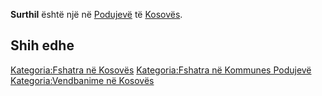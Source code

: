 {{Fshat në 
 | Emri                = Surthil
 | EmriAlt                = 
 | NAME_SHORT_FORM=      
 | NAME_GENERIC=      
 | NAME_SORT_NAME_RO=      SURTHIL
 | FULL_NAME_RO = Surthil
 | FULL_NAME_ND_RO=Surthil
 | SORT_NAME_RG=SURTHIL
 | FULL_NAME_RG=Surthil
 | FULL_NAME_ND_RG=Surthil
 | SRP_NAME_SHORT_FORM=      
 | SRP_NAME_GENERIC=      
 | SRP_NAME_SORT_NAME_RO=      
 | SRP_FULL_NAME_RO = 
 | SRP_FULL_NAME_ND_RO=
 | SRP_SORT_NAME_RG=
 | SRP_FULL_NAME_RG=
 | SRP_FULL_NAME_ND_RG=
 | Emri (Rasa dhanore) = 
 | Figura              = 
 | Shteti              = Kosovo
 | Komuna              = Podujevë
 | Kodi postar         = 
 | Sipërfaqja          = 

 | Popullsia           = 

 | Regj. i popullsisë  = 
 | Dend. e popullsisë  = 
 | Faqja zyrtare       = 
 <!--- Koordinatat ----> 
 | Gjerësia            = 42.849444
 | Gjatësia            = 21.288056
 | Lartësia            = 
}}
'''Surthil''' është një [[]] në [[Podujevë]] të [[Kosovës]].

<!-- == Gjeografia == -->
<!-- == Historia == -->
<!-- == Demografia == -->
== Shih edhe ==
{{Komuna Podujevë}}
{{Kosovo-Administrata-Cung}}

[[Kategoria:Fshatra në Kosovës]]
[[Kategoria:Fshatra në Kommunes Podujevë]]
[[Kategoria:Vendbanime në Kosovës]]